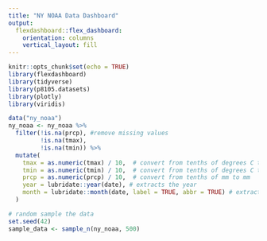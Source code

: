 ```yaml
---
title: "NY NOAA Data Dashboard"
output: 
  flexdashboard::flex_dashboard:
    orientation: columns
    vertical_layout: fill
---
```


```r
knitr::opts_chunk$set(echo = TRUE)
library(flexdashboard)
library(tidyverse)
library(p8105.datasets)
library(plotly)
library(viridis)
```

```r
data("ny_noaa")
ny_noaa <- ny_noaa %>%
  filter(!is.na(prcp), #remove missing values
         !is.na(tmax), 
         !is.na(tmin)) %>%
  mutate(
    tmax = as.numeric(tmax) / 10,  # convert from tenths of degrees C to degree C
    tmin = as.numeric(tmin) / 10,  # convert from tenths of degrees C to degree C
    prcp = as.numeric(prcp) / 10,  # convert from tenths of mm to mm
    year = lubridate::year(date), # extracts the year
    month = lubridate::month(date, label = TRUE, abbr = TRUE) # extracts the month
  )

# random sample the data
set.seed(42)
sample_data <- sample_n(ny_noaa, 500) 
```
